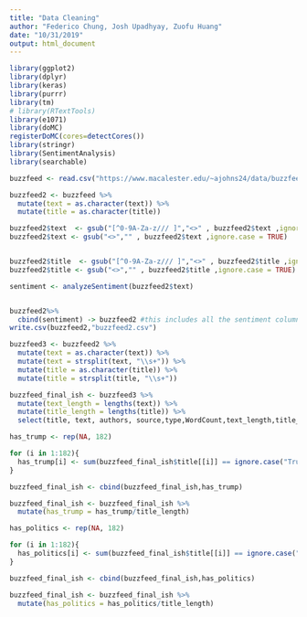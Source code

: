 ```yaml
---
title: "Data Cleaning"
author: "Federico Chung, Josh Upadhyay, Zuofu Huang"
date: "10/31/2019"
output: html_document
---
```

```r
library(ggplot2)
library(dplyr)
library(keras)
library(purrr)
library(tm)
# library(RTextTools)
library(e1071)
library(doMC)
registerDoMC(cores=detectCores())
library(stringr)
library(SentimentAnalysis)
library(searchable)
```

```r
buzzfeed <- read.csv("https://www.macalester.edu/~ajohns24/data/buzzfeed.csv")
```

```r
buzzfeed2 <- buzzfeed %>%
  mutate(text = as.character(text)) %>%
  mutate(title = as.character(title))
```

```r
buzzfeed2$text  <- gsub("[^0-9A-Za-z/// ]","<>" , buzzfeed2$text ,ignore.case = TRUE)
buzzfeed2$text <- gsub("<>","" , buzzfeed2$text ,ignore.case = TRUE)


buzzfeed2$title  <- gsub("[^0-9A-Za-z/// ]","<>" , buzzfeed2$title ,ignore.case = TRUE)
buzzfeed2$title <- gsub("<>","" , buzzfeed2$title ,ignore.case = TRUE)
```


```r
sentiment <- analyzeSentiment(buzzfeed2$text)


buzzfeed2%>%
  cbind(sentiment) -> buzzfeed2 #this includes all the sentiment columns, may not need all of them though
write.csv(buzzfeed2,"buzzfeed2.csv")
```

```r
buzzfeed3 <- buzzfeed2 %>%
  mutate(text = as.character(text)) %>%
  mutate(text = strsplit(text, "\\s+")) %>%
  mutate(title = as.character(title)) %>%
  mutate(title = strsplit(title, "\\s+"))
```

```r
buzzfeed_final_ish <- buzzfeed3 %>%
  mutate(text_length = lengths(text)) %>%
  mutate(title_length = lengths(title)) %>%
  select(title, text, authors, source,type,WordCount,text_length,title_length,SentimentGI,NegativityGI, PositivityGI) # wordCount is unique words, text_length is total words.
```

```r
has_trump <- rep(NA, 182)

for (i in 1:182){
  has_trump[i] <- sum(buzzfeed_final_ish$title[[i]] == ignore.case("Trump"))
}

buzzfeed_final_ish <- cbind(buzzfeed_final_ish,has_trump) 

buzzfeed_final_ish <- buzzfeed_final_ish %>%
  mutate(has_trump = has_trump/title_length)
```

```r
has_politics <- rep(NA, 182)

for (i in 1:182){
  has_politics[i] <- sum(buzzfeed_final_ish$title[[i]] == ignore.case("Trump")) + sum(buzzfeed_final_ish$title[[i]] == ignore.case("Hillary")) + sum(buzzfeed_final_ish$title[[i]] == ignore.case("clinton"))+ sum(buzzfeed_final_ish$title[[i]] == ignore.case("democratic")) + sum(buzzfeed_final_ish$title[[i]] == ignore.case("republican")) + sum(buzzfeed_final_ish$title[[i]] == ignore.case("democratics")) + sum(buzzfeed_final_ish$title[[i]] == ignore.case("republicans")) + sum(buzzfeed_final_ish$title[[i]] == ignore.case("politics")) + sum(buzzfeed_final_ish$title[[i]] == ignore.case("political")) 
}

buzzfeed_final_ish <- cbind(buzzfeed_final_ish,has_politics) 

buzzfeed_final_ish <- buzzfeed_final_ish %>%
  mutate(has_politics = has_politics/title_length)
```




